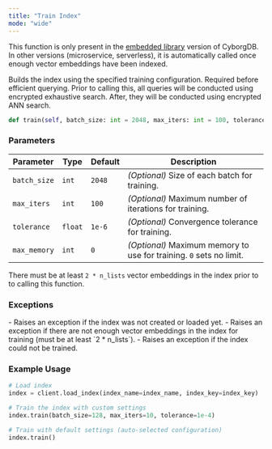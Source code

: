 ```yaml
---
title: "Train Index"
mode: "wide"
---
```


<Note>This function is only present in the [embedded library](../../../guides/get-started/about#deployment-models) version of CyborgDB.
In other versions (microservice, serverless), it is automatically called once enough vector embeddings have been indexed.</Note>

Builds the index using the specified training configuration. Required before efficient querying.
Prior to calling this, all queries will be conducted using encrypted exhaustive search.
After, they will be conducted using encrypted ANN search.

```python
def train(self, batch_size: int = 2048, max_iters: int = 100, tolerance: float = 1e-6, max_memory: int = 0)
```

### Parameters

| Parameter | Type | Default | Description |
|---------------|--------|---------|-------------------------------------------------------|
| `batch_size` | `int` | `2048` | _(Optional)_ Size of each batch for training. |
| `max_iters` | `int` | `100` | _(Optional)_ Maximum number of iterations for training. |
| `tolerance` | `float`| `1e-6` | _(Optional)_ Convergence tolerance for training. |
| `max_memory` | `int`| `0` | _(Optional)_ Maximum memory to use for training. `0` sets no limit. |

<Tip>There must be at least `2 * n_lists` vector embeddings in the index prior to to calling this function.</Tip>

### Exceptions

<AccordionGroup>
    <Accordion title="ValueError">
        - Raises an exception if the index was not created or loaded yet.
    </Accordion>
    <Accordion title="RuntimeError">
        - Raises an exception if there are not enough vector embeddings in the index for training (must be at least `2 * n_lists`).
        - Raises an exception if the index could not be trained.
    </Accordion>
</AccordionGroup>

### Example Usage

```python
# Load index
index = client.load_index(index_name=index_name, index_key=index_key)

# Train the index with custom settings
index.train(batch_size=128, max_iters=10, tolerance=1e-4)

# Train with default settings (auto-selected configuration)
index.train()
```